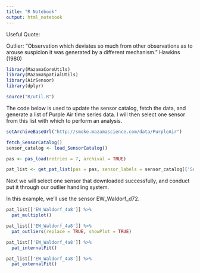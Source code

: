 ```yaml
---
title: "R Notebook"
output: html_notebook
---
```


Useful Quote:

Outlier: “Observation which deviates so much from other observations as to arouse suspicion it was generated by a different mechanism.” Hawkins (1980)


```r
library(MazamaCoreUtils)
library(MazamaSpatialUtils)
library(AirSensor)
library(dplyr)

source("R/util.R")

```


The code below is used to update the sensor catalog, fetch the data, and generate a list of Purple Air time series data. I will then select one sensor from this list with which to perform an analysis. 

```r

setArchiveBaseUrl("http://smoke.mazamascience.com/data/PurpleAir")

fetch_SensorCatalog()
sensor_catalog <- load_SensorCatalog()

pas <- pas_load(retries = 7, archival = TRUE) 

pat_list <- get_pat_list(pas = pas, sensor_labels = sensor_catalog[['Sensor Label']])

```


Next we will select one sensor that downloaded successfully, and conduct put it through our outlier handling system.

In this example, we'll use the sensor EW_Waldorf_d72.

```r
pat_list[['EW_Waldorf_4a8']] %>% 
  pat_multiplot()
```


```r
pat_list[['EW_Waldorf_4a8']] %>% 
  pat_outliers(replace = TRUE, showPlot = TRUE)
```


```r
pat_list[['EW_Waldorf_4a8']] %>% 
  pat_internalFit()
```


```r
pat_list[['EW_Waldorf_4a8']] %>% 
  pat_externalFit()
```

